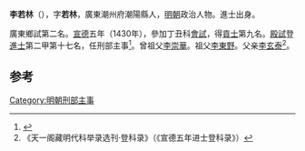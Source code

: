 '''李若林'''（{{bd|1398年||？}}），字'''若林'''，廣東潮州府潮陽縣人，[[明朝|明朝]]政治人物。進士出身。

廣東鄉試第二名。[[宣德|宣德]]五年（1430年），參加丁丑科[[會試|會試]]，得[[貢士|貢士]]第九名。[[殿試|殿試]]登[[進士|進士]]第二甲第十七名，任刑部主事<ref>{{cite news|title=明朝潮州府文进士名录|url=http://zt.czonline.net/2010wenhua/txcr/chaorendongtai/kejiao/2010-12-02/31625.html|accessdate=2013-08-07|newspaper=潮州热线|archive-url=https://web.archive.org/web/20131004220414/http://zt.czonline.net/2010wenhua/txcr/chaorendongtai/kejiao/2010-12-02/31625.html|archive-date=2013-10-04|dead-url=yes}}</ref>。曾祖父[[李崇華|李崇華]]。祖父[[李東野|李東野]]。父亲[[李玄泰|李玄泰]]<ref>《天一阁藏明代科举录选刊·登科录》（《宣德五年进士登科录》）</ref>。

==参考==
{{reflist}}
{{明朝人物小作品}}
{{宣德五年庚戌科殿試金榜}}
[[Category:明朝刑部主事|Category:明朝刑部主事]]